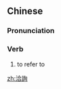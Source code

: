 {{also|洽询}}
==Chinese==
{{zh-forms|s=洽询}}

===Pronunciation===
{{zh-pron
|m=qiàxún
|mn=ha̍p-sûn
|cat=v
}}

===Verb===
{{zh-verb}}

# to refer to

[[zh:洽詢]]
